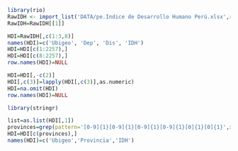 ```r
library(rio)
RawIDH <- import_list('DATA/pe.Indice de Desarrollo Humano Perú.xlsx',rbind=FALSE)
RawIDH=RawIDH[[1]]
```

```r
HDI=RawIDH[,c(1:3,8)]
names(HDI)=c('Ubigeo', 'Dep', 'Dis', 'IDH')
HDI=HDI[c(1:2257),]
HDI=HDI[c(8:2257),]
row.names(HDI)=NULL
```

```r
HDI=HDI[,-c(2)]
HDI[,c(3)]=lapply(HDI[,c(3)],as.numeric)
HDI=na.omit(HDI)
row.names(HDI)=NULL
```

```r
library(stringr)

list=as.list(HDI[,1])
provinces=grep(pattern='[0-9]{1}[0-9]{1}[0-9]{1}[0-9]{1}[0]{1}[0]{1}',x=list)
HDI=HDI[c(provinces),]
names(HDI)=c('Ubigeo','Provincia','IDH')
```

